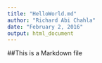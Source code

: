 ```yaml
---
title: "HelloWorld.md"
author: "Richard Abi Chahla"
date: "February 2, 2016"
output: html_document
---
```


##This is a Markdown file
